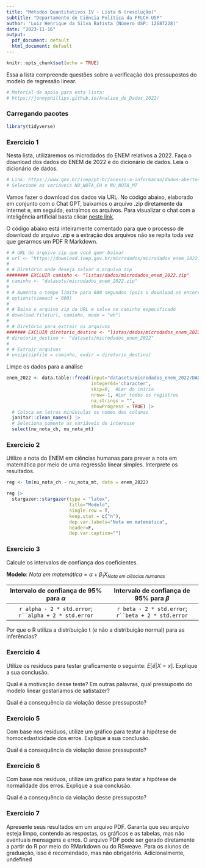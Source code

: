 ```yaml
---
title: "Métodos Quantitativos IV - Lista 6 (resolução)"
subtitle: "Departamento de Ciência Política da FFLCH-USP"
author: 'Luiz Henrique da Silva Batista (Número USP: 12687228)'
date: "2023-11-16"
output:
  pdf_document: default
  html_document: default
---
```


```r
knitr::opts_chunk$set(echo = TRUE)
```

Essa a lista compreende questões sobre a verificação dos pressupostos do modelo de regressão linear.

```r
# Material de apoio para esta lista:
# https://jonnyphillips.github.io/Analise_de_Dados_2022/
```

### Carregando pacotes

```r
library(tidyverse)
```

### Exercício 1

Nesta lista, utilizaremos os microdados do ENEM relativos a 2022. Faça o download dos dados do ENEM de 2022 e do dicionário de dados. Leia o dicionário de dados.

```r
# Link: https://www.gov.br/inep/pt-br/acesso-a-informacao/dados-abertos/microdados/enem
# Selecione as variáveis NU_NOTA_CH e NU_NOTA_MT
```

Vamos fazer o download dos dados via URL. No código abaixo, elaborado em conjunto com o Chat GPT, baixamos o arquivo .zip diretamente da internet e, em seguida, extraímos os arquivos. Para visualizar o chat com a inteligência artificial basta clicar [neste link](https://chat.openai.com/share/43deb484-7fac-4c2f-ae97-c5a7080570bb).

O código abaixo está inteiramente comentado para que o processo de download do arquivo .zip e a extração dos arquivos não se repita toda vez que gerarmos um PDF R Markdown.

```r
# # URL do arquivo zip que você quer baixar
# url <- "https://download.inep.gov.br/microdados/microdados_enem_2022.zip"
# 
# # Diretório onde deseja salvar o arquivo zip
######## EXCLUIR caminho <- "listas/dados/microdados_enem_2022.zip"
# caminho <- "datasets/microdados_enem_2022.zip"
# 
# # Aumenta o tempo limite para 600 segundos (pois o download se encerra após 60 seg)
# options(timeout = 600)
# 
# # Baixa o arquivo zip da URL e salva no caminho especificado
# download.file(url, caminho, mode = "wb")
# 
# # Diretório para extrair os arquivos
####### EXCLUIR diretorio_destino <- "listas/dados/microdados_enem_2022"
# diretorio_destino <- "datasets/microdados_enem_2022"
# 
# # Extrair arquivos
# unzip(zipfile = caminho, exdir = diretorio_destino)
```

Limpe os dados para a análise

```r
enem_2022 <- data.table::fread(input="datasets/microdados_enem_2022/DADOS/MICRODADOS_ENEM_2022.csv",
                               integer64='character',
                               skip=0,  #Ler do inicio
                               nrow=-1, #Ler todos os registros
                               na.strings = "", 
                               showProgress = TRUE) |> 
  # Coloca em letras minúsculas os nomes das colunas 
  janitor::clean_names() |> 
  # Seleciona somente as variáveis de interesse
  select(nu_nota_ch, nu_nota_mt)
```

### Exercício 2

Utilize a nota do ENEM em ciências humanas para prever a nota em matemática por meio de uma regressão linear simples. Interprete os resultados.

```r
reg <- lm(nu_nota_ch ~ nu_nota_mt, data = enem_2022)

reg |> 
  stargazer::stargazer(type = "latex",
                       title="Modelo",
                       single.row = T, 
                       keep.stat = c("n"),
                       dep.var.labels="Nota em matemática",
                       header=F,
                       dep.var.caption="")
```

### Exercício 3

Calcule os intervalos de confiança dos coeficientes.

**Modelo**: $Nota\ em\ matemática= \alpha + \beta_{1} X_{Nota\ em\ ciências\ humanas}$

|         Intervalo de confiança de 95% para $\alpha$         |        Intervalo de confiança de 95% para $\beta$         |
|:-----------------------------------:|:---------------------------------:|
| `r alpha - 2 * std.error`; ``` r``alpha + 2 * std.error ``` | `r beta - 2 * std.error`; ``` r``beta + 2 * std.error ``` |

Por que o R utiliza a distribuição t (e não a distribuição normal) para as inferências?

### Exercício 4

Utilize os resíduos para testar graficamente o seguinte: $E[\hat{e}|X=x]$. Explique a sua conclusão.

Qual é a motivação desse teste? Em outras palavras, qual pressuposto do modelo linear gostaríamos de satistazer?

Qual é a consequência da violação desse pressuposto?

### Exercício 5

Com base nos resíduos, utilize um gráfico para testar a hipótese de homocedasticidade dos erros. Explique a sua conclusão.

Qual é a consequência da violação desse pressuposto?

### Exercício 6

Com base nos resíduos, utilize um gráfico para testar a hipótese de normalidade dos erros. Explique a sua conclusão.

Qual é a consequência da violação desse pressuposto?

### Exercício 7

Apresente seus resultados em um arquivo PDF. Garanta que seu arquivo esteja limpo, contendo as respostas, os gráficos e as tabelas, mas não eventuais mensagens e erros. O arquivo PDF pode ser gerado diretamente a partir do R por meio do RMarkdown ou do RSweave. Para os alunos de graduação, isso é recomendado, mas não obrigatório. Adicionalmente, undefined

